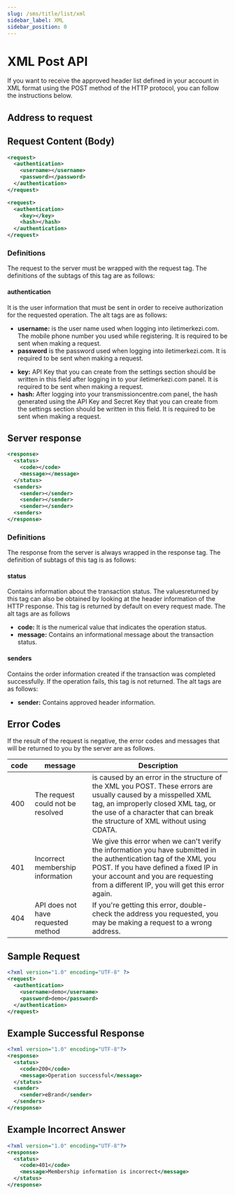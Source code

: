 ```yaml
---
slug: /sms/title/list/xml
sidebar_label: XML
sidebar_position: 0
---
```



# XML Post API
If you want to receive the approved header list defined in your account in XML format using the POST method of the HTTP protocol, you can follow the instructions below.

## Address to request

<RequestURL type="POST" url="https://api.iletimerkezi.com/v1/get-sender" />

## Request Content (Body)
```xml title="Content of the request if you are using username and password"
<request>
  <authentication>
    <username></username>
    <password></password>
  </authentication>
</request>
```

```xml title="Content of the request if you are processing using API Key"
<request>
  <authentication>
    <key></key>
    <hash></hash>
  </authentication>
</request>
```

### Definitions

The request to the server must be wrapped with the <Badge>request</Badge> tag. The definitions of the subtags of this tag are as follows:

#### authentication
It is the user information that must be sent in order to receive authorization for the requested operation. The alt tags are as follows:

<Tabs>
  <TabItem value="username" label="Username">
    <ul>
      <li>
        <strong>username:</strong> is the user name used when logging into iletimerkezi.com. The mobile phone number you used while registering. It is required to be sent when making a request.
      </li>
      <li>
        <strong>password</strong> is the password used when logging into iletimerkezi.com. It is required to be sent when making a request.
      </li>
    </ul>
  </TabItem>
  <TabItem value="api-key" label="API Key">
    <ul>
      <li>
        <strong>key:</strong> API Key that you can create from the settings section should be written in this field after logging in to your iletimerkezi.com panel. It is required to be sent when making a request.
      </li>
      <li>
        <strong>hash:</strong> After logging into your transmissioncentre.com panel, the hash generated using the API Key and Secret Key that you can create from the settings section should be written in this field. It is required to be sent when making a request.
      </li>
    </ul>
  </TabItem>
</Tabs>

## Server response

```xml
<response>
  <status>
    <code></code>
    <message></message>
  </status>
  <senders>
    <sender></sender>
    <sender></sender>
    <sender></sender>
  <senders>
</response>
```

### Definitions

The response from the server is always wrapped in the <Badge>response</Badge> tag. The definition of subtags of this tag is as follows:

#### status
Contains information about the transaction status. The values ​​returned by this tag can also be obtained by looking at the header information of the HTTP response. This tag is returned by default on every request made. The alt tags are as follows

+ **code:** It is the numerical value that indicates the operation status.
+ **message:** Contains an informational message about the transaction status.

#### senders
Contains the order information created if the transaction was completed successfully. If the operation fails, this tag is not returned. The alt tags are as follows:

+ **sender:** Contains approved header information.

## Error Codes
If the result of the request is negative, the error codes and messages that will be returned to you by the server are as follows.

<table>
  <thead>
    <th>code</th>
    <th>message</th>
    <th>Description</th>
  </thead>
  <tbody>
    <tr>
      <td>400</td>
      <td>The request could not be resolved</td>
      <td> is caused by an error in the structure of the XML you POST. These errors are usually caused by a misspelled XML tag, an improperly closed XML tag, or the use of a character that can break the structure of XML without using CDATA.</td>
    </tr>
    <tr>
      <td>401</td>
      <td>Incorrect membership information</td>
      <td>We give this error when we can't verify the information you have submitted in the <Badge>authentication</Badge> tag of the XML you POST. If you have defined a fixed IP in your account and you are requesting from a different IP, you will get this error again.</td>
    </tr>
    <tr>
      <td>404</td>
      <td>API does not have requested method</td>
      <td>If you're getting this error, double-check the address you requested, you may be making a request to a wrong address.</td>
    </tr>
  </tbody>
</table>

## Sample Request
```xml
<?xml version="1.0" encoding="UTF-8" ?>
<request>
  <authentication>
    <username>demo</username>
    <password>demo</password>
  </authentication>
</request>
```

## Example Successful Response
```xml
<?xml version="1.0" encoding="UTF-8"?>
<response>
  <status>
    <code>200</code>
    <message>Operation successful</message>
  </status>
  <sender>
    <sender>eBrand</sender>
  </senders>
</response>
```

## Example Incorrect Answer
```xml
<?xml version="1.0" encoding="UTF-8"?>
<response>
  <status>
    <code>401</code>
    <message>Membership information is incorrect</message>
  </status>
</response>
```